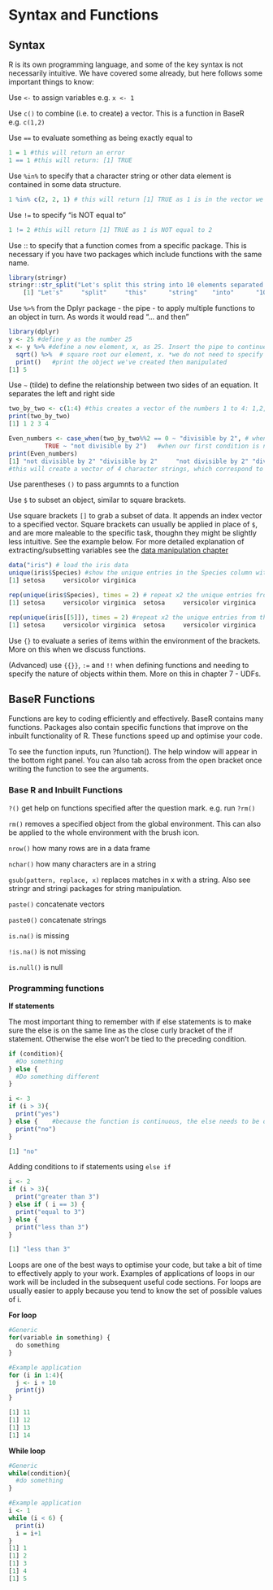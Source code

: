 # Syntax and Functions {#Functions}

## Syntax

R is its own programming language, and some of the key syntax is not necessarily intuitive. We have covered some already, but here follows some important things to know:

Use `<-` to assign variables
e.g. `x <- 1`

Use `c()` to combine (i.e. to create) a vector. This is a function in BaseR
e.g. `c(1,2)`

Use `==` to evaluate something as being exactly equal to
```r
1 = 1 #this will return an error
1 == 1 #this will return: [1] TRUE
```

Use `%in%` to specify that a character string or other data element is contained in some data structure.
```r
1 %in% c(2, 2, 1) # this will return [1] TRUE as 1 is in the vector we've defined
```
Use `!=` to specify "is NOT equal to"
```r
1 != 2 #this will return [1] TRUE as 1 is NOT equal to 2
```
Use :: to specify that a function comes from a specific package. This is necessary if you have two packages which include functions with the same name. 
```r
library(stringr)
stringr::str_split("Let's split this string into 10 elements separated by spaces", " ") #this uses the str_split function from stringr
    [1] "Let's"     "split"     "this"      "string"    "into"      "10"        "elements"  "separated" "by"        "spaces"   
```

Use `%>%` from the Dplyr package - the pipe - to apply multiple functions to an object in turn. As words it would read "... and then"

```r
library(dplyr)
y <- 25 #define y as the number 25
x <- y %>% #define a new element, x, as 25. Insert the pipe to continue the code chunk on our object, x.
  sqrt() %>%  # square root our element, x. *we do not need to specify that we're square rooting x as it's within a pipe
  print()   #print the object we've created then manipulated
[1] 5
```

Use `~` (tilde) to define the relationship between two sides of an equation. It separates the left and right side
```r
two_by_two <- c(1:4) #this creates a vector of the numbers 1 to 4: 1,2,3,4
print(two_by_two)
[1] 1 2 3 4

Even_numbers <- case_when(two_by_two%%2 == 0 ~ "divisible by 2", # when the element in our two by two vector is divisible by 2, assign the text "divisible by 2"
          TRUE ~ "not divisible by 2")   #when our first condition is not met, assign "not divisible by 2
print(Even_numbers)
[1] "not divisible by 2" "divisible by 2"     "not divisible by 2" "divisible by 2"  
#this will create a vector of 4 character strings, which correspond to the two_by_two vector. Those in position 2 and 4 (the numbers 2 and 4) are divisible by 2, so returns "divisible by 2".
```


Use parentheses `()` to pass argumnts to a function

Use `$` to subset an object, similar to square brackets.

Use square brackets `[]` to grab a subset of data. It appends an index vector to a specified vector. Square brackets can usually be applied in place of `$`, and are more maleable to the specific task, thoughn they might be slightly less intuitive. See the example below. For more detailed explanation of extracting/subsetting variables see the [data manipulation chapter](#extracting_variables)

```r
data("iris") # load the iris data
unique(iris$Species) #show the unique entries in the Species column within the iris data frame
[1] setosa     versicolor virginica 

rep(unique(iris$Species), times = 2) # repeat x2 the unique entries from the Species column within the iris data frame
[1] setosa     versicolor virginica  setosa     versicolor virginica 

rep(unique(iris[[5]]), times = 2) #repeat x2 the unique entries from the 5th column within the iris data frame: the species column
[1] setosa     versicolor virginica  setosa     versicolor virginica 

```


Use `{}` to evaluate a series of items within the environment of the brackets. More on this when we discuss functions.


(Advanced) use `{{}}`, `:=` and `!!` when defining functions and needing to specify the nature of objects within them. More on this in chapter 7 - UDFs. 


## BaseR Functions 

Functions are key to coding efficiently and effectively. BaseR contains many functions. Packages also contain specific functions that improve on the inbuilt functionality of R. These functions speed up and optimise your code.

To see the function inputs, run ?function(). The help window will appear in the bottom right panel. You can also tab across from the open bracket once writing the function to see the arguments.

### Base R and Inbuilt Functions


`?()` get help on functions specified after the question mark. e.g. run `?rm()`

`rm()` removes a specified object from the global environment. This can also be applied to the whole environment with the brush icon.

`nrow()` how many rows are in a data frame

`nchar()` how many characters are in a string

`gsub(pattern, replace, x)` replaces matches in x with a string. Also see stringr and stringi packages for string manipulation.

`paste()` concatenate vectors

`paste0()`  concatenate strings

`is.na()` is missing

`!is.na()` is not missing

`is.null()` is null


### Programming functions

**If statements**

The most important thing to remember with if else statements is to make sure the else is on the same line as the close curly bracket of the if statement. Otherwise the else won't be tied to the preceding condition. 

```r
if (condition){
  #Do something
} else {
  #Do something different
}

i <- 3
if (i > 3){
  print("yes")
} else {    #because the function is continuous, the else needs to be on the same line as the final curly bracket of the if function.
  print("no")
}

[1] "no"
```

Adding conditions to if statements using `else if `

```r
i <- 2
if (i > 3){
  print("greater than 3")
} else if ( i == 3) {
  print("equal to 3")
} else {
  print("less than 3")
}

[1] "less than 3"
```


Loops are one of the best ways to optimise your code, but take a bit of time to effectively apply to your work. Examples of applications of loops in our work will be included in the subsequent useful code sections. For loops are usually easier to apply because you tend to know the set of possible values of i. 

**For loop**
```r
#Generic
for(variable in something) {
  do something
}

#Example application
for (i in 1:4){
  j <- i + 10
  print(j)
}

[1] 11
[1] 12
[1] 13
[1] 14

```

**While loop**

```r
#Generic
while(condition){
  #do something
}

#Example application
i <- 1
while (i < 6) {
  print(i)
  i = i+1
}
[1] 1
[1] 2
[1] 3
[1] 4
[1] 5
```


